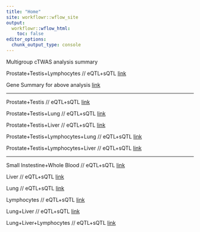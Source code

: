 ```yaml
---
title: "Home"
site: workflowr::wflow_site
output:
  workflowr::wflow_html:
    toc: false
editor_options:
  chunk_output_type: console
---
```


Multigroup cTWAS analysis summary

Prostate+Testis+Lymphocytes // eQTL+sQTL [link](cTWAS_noLD_european_prostatetestislymphocytes_output.html)

Gene Summary for above analysis [link](cTWAS_noLD_european_GENE_SUMMARY.html)

---

Prostate+Testis // eQTL+sQTL [link](cTWAS_noLD_european_prostatetestis_output.html)

Prostate+Testis+Lung // eQTL+sQTL [link](cTWAS_noLD_european_prostatetestislung_output.html)

Prostate+Testis+Liver // eQTL+sQTL [link](cTWAS_noLD_european_prostatetestisliver_output.html)

Prostate+Testis+Lymphocytes+Lung // eQTL+sQTL [link](cTWAS_noLD_european_prostatetestislymphocyteslung_output.html)

Prostate+Testis+Lymphocytes+Liver // eQTL+sQTL [link](cTWAS_noLD_european_prostatetestislymphocytesliver_output.html)

---

Small Instestine+Whole Blood // eQTL+sQTL [link](cTWAS_noLD_european_intestinewb_output.html)

Liver // eQTL+sQTL [link](cTWAS_noLD_european_liver_output.html)

Lung // eQTL+sQTL [link](cTWAS_noLD_european_lung_output.html)

Lymphocytes // eQTL+sQTL [link](cTWAS_noLD_european_lymphocytes_output.html)

Lung+Liver // eQTL+sQTL [link](cTWAS_noLD_european_lungliver_output.html)

Lung+Liver+Lymphocytes // eQTL+sQTL [link](cTWAS_noLD_european_lungliverlymphocytes_output.html)
